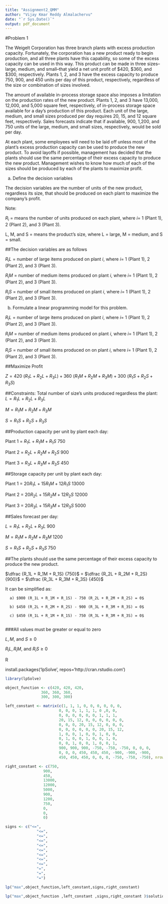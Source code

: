 ---
title: "Assignment2_QMM"
author: "Vijay Kmar Reddy Almalachervu"
date: "`r Sys.Date()`"
output: pdf_document
---


#Problem 1

The Weigelt Corporation has three branch plants with excess production capacity. Fortunately, the corporation has a new product ready to begin production, and all three plants have this capability, so some of the excess capacity can be used in this way. This product can be made in three sizes–large, medium, and small–that yield a net unit profit of $420, $360, and $300, respectively. Plants 1, 2, and 3 have the excess capacity to produce 750, 900, and 450 units per day of this product, respectively, regardless of the size or combination of sizes involved.

The amount of available in-process storage space also imposes a limitation on the production rates of the new product. Plants 1, 2, and 3 have 13,000, 12,000, and 5,000 square feet, respectively, of in-process storage space available for a day’s production of this product. Each unit of the large, medium, and small sizes produced per day requires 20, 15, and 12 square feet, respectively. Sales forecasts indicate that if available, 900, 1,200, and 750 units of the large, medium, and small sizes, respectively, would be sold per day.

At each plant, some employees will need to be laid off unless most of the plant’s excess production capacity can be used to produce the new product. To avoid layoffs if possible, management has decided that the plants should use the same percentage of their excess capacity to produce the new product. Management wishes to know how much of each of the sizes should be produced by each of the plants to maximize profit.

a. Define the decision variables

The decision variables are the number of units of the new product, regardless its size, that should be produced on each plant to maximize the company’s profit.

Note:

$R_i$ = means the number of units produced on each plant, where $i$= 1 (Plant 1), 2 (Plant 2), and 3 (Plant 3).

L, M, and S = means the product's size, where L = large, M = medium, and S = small.

##The decision variables are as follows

$R_iL$ = number of large items produced on plant $i$, where $i$= 1 (Plant 1), 2 (Plant 2), and 3 (Plant 3).

$R_iM$ = number of medium items produced on plant $i$, where $i$= 1 (Plant 1), 2 (Plant 2), and 3 (Plant 3).

$R_iS$ = number of small items produced on plant $i$, where $i$= 1 (Plant 1), 2 (Plant 2), and 3 (Plant 3).

b. Formulate a linear programming model for this problem.

$R_iL$ = number of large items produced on plant $i$, where $i$= 1 (Plant 1), 2 (Plant 2), and 3 (Plant 3).

$R_iM$ = number of medium items produced on plant $i$, where $i$= 1 (Plant 1), 2 (Plant 2), and 3 (Plant 3).

$R_iS$ = number of small items produced on on plant $i$, where $i$= 1 (Plant 1), 2 (Plant 2), and 3 (Plant 3).

##Maximize Profit

$Z= 420 \ (R_1L + R_2L + R_3L) + 360 \ (R_1M + R_2M + R_3M) + 300 \ (R_1S + R_2S + R_3S)$

##Constraints:
Total number of size’s units produced regardless the plant:
$L = R_1L + R_2L + R_3L$

$M = R_1M + R_2M + R_3M$

$S = R_1S + R_2S + R_3S$

##Production capacity per unit by plant each day:

Plant 1 = $R_1L + R_1M + R_1S \ 750$

Plant 2 = $R_2L + R_2M + R_2S \ 900$

Plant 3 = $R_3L + R_3M + R_3S \ 450$

##Storage capacity per unit by plant each day:

Plant 1 = $20 R_1L + 15 R_1M + 12 R_1S \ 13000$

Plant 2 = $20 R_2L + 15 R_2M + 12 R_2S \ 12000$

Plant 3 = $20 R_3L + 15 R_3M + 12 R_3S \ 5000$

##Sales forecast per day:

$L = R_1L + R_2L + R_3L \ 900$

$M = R_1M + R_2M + R_3M \ 1200$

$S = R_1S + R_2S + R_3S \ 750$

##The plants should use the same percentage of their excess capacity to produce the new product.

$\dfrac {R_1L + R_1M + R_1S} {750}$ = $\dfrac {R_2L + R_2M + R_2S} {900}$ = $\dfrac {R_3L + R_3M + R_3S} {450}$


  It can be simplified as:

      a) $900 (R_1L + R_1M + R_1S) - 750 (R_2L + R_2M + R_2S) = 0$

      b) $450 (R_2L + R_2M + R_2S) - 900 (R_3L + R_3M + R_3S) = 0$

      c) $450 (R_1L + R_1M + R_1S) - 750 (R_3L + R_3M + R_3S) = 0$
      
###All values must be greater or equal to zero

$L, M,$ and $S \ge 0$

$R_iL, R_iM,$ and $R_iS \ge 0$

###################################################################################################################

###########  R

install.packages('lpSolve', repos='http://cran.rstudio.com') 


```{r}

library(lpSolve)

object_function <- c(420, 420, 420,
                360, 360, 360,
                300, 300, 300)

left_constant <- matrix(c(1, 1, 1, 0, 0, 0, 0, 0, 0,
                        0, 0, 0, 1, 1, 1, 0 ,0, 0,
                        0, 0, 0, 0, 0, 0, 1, 1, 1,
                        20, 15, 12, 0, 0, 0, 0, 0, 0,
                        0, 0, 0, 20, 15, 12, 0, 0, 0,
                        0, 0, 0, 0, 0, 0, 20, 15, 12,
                        1, 0, 0, 1, 0, 0, 1, 0, 0,
                        0, 1, 0, 0, 1, 0, 0, 1, 0,
                        0, 0, 1, 0, 0, 1, 0, 0, 1,
                        900, 900, 900, -750, -750, -750, 0, 0, 0,
                        0, 0, 0, 450, 450, 450, -900, -900, -900,
                        450, 450, 450, 0, 0, 0, -750, -750, -750), nrow = 12, byrow = TRUE)

right_constant <- c(750,
                 900,
                 450,
                 13000,
                 12000,
                 5000,
                 900,
                 1200,
                 750,
                 0,
                 0,
                 0)

signs <- c("<=",
              "<=",
              "<=",
              "<=",
              "<=",
              "<=",
              "<=",
              "<=",
              "<=",
              "=",
              "=",
              "=")

```
```{r}
lp("max",object_function,left_constant,signs,right_constant)

```

```{r}
lp("max",object_function ,left_constant ,signs,right_constant )$solution
```
